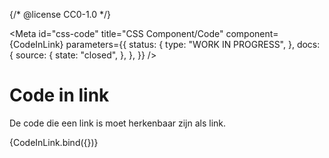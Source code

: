 {/* @license CC0-1.0 */}


<Meta
  id="css-code"
  title="CSS Component/Code"
  component={CodeInLink}
  parameters={{
    status: {
      type: "WORK IN PROGRESS",
    },
    docs: {
      source: {
        state: "closed",
      },
    },
  }}
/>

# Code in link

De code die een link is moet herkenbaar zijn als link.

<Canvas>
  <Story
    name="Code in link"
    args={{
      href: "https://w3c.github.io/csswg-drafts/mediaqueries-5/#prefers-color-scheme",
      textContent: "@media (prefers-color-scheme: dark) {}",
    }}
  >
    {CodeInLink.bind({})}
  </Story>
</Canvas>

